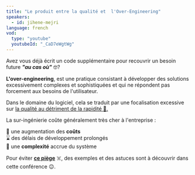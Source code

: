 ```yaml
---
title: "Le produit entre la qualité et  l'Over-Engineering"
speakers:
  - id: jihene-mejri
language: french
vod:
  type: "youtube"
  youtubeId: "_CaD7eWgtWg"
---
```


Avez vous déjà écrit un code supplémentaire pour recouvrir un besoin future <i>**"au cas où"**</i> 🤓? 

**L'over-engineering**, est une pratique consistant à développer des solutions excessivement complexes et sophistiquées et qui ne répondent pas forcement aux besoins de l'utilisateur.

Dans le domaine du logiciel, cela se traduit par une focalisation excessive sur <u>la qualité au détriment de la rapidité 🚀. </u>

La sur-ingénierie coûte généralement très cher à l'entreprise :

💸 une augmentation des **coûts**\
⌛ des délais de développement prolongés \
🤯 une **complexité** accrue du système

Pour éviter <u>**ce piège**</u> ☠️, des exemples et des astuces sont à découvrir dans cette conférence 😉.
